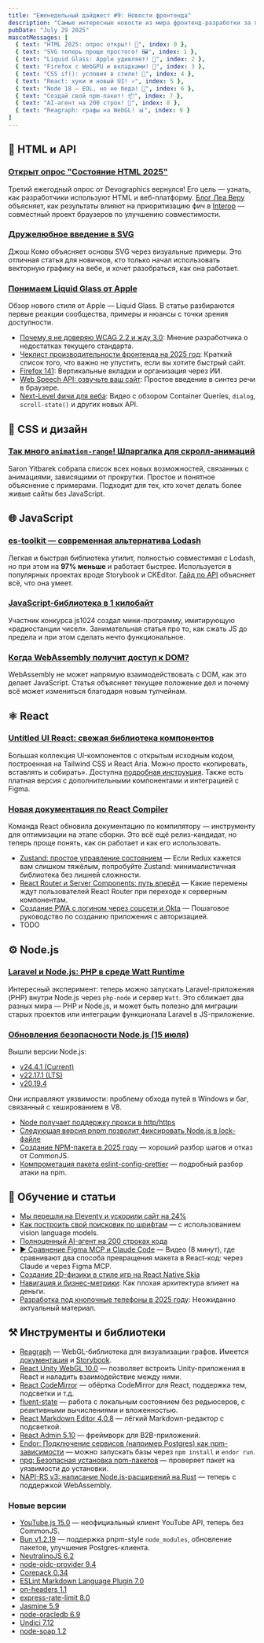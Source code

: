 ```yaml
---
title: "Еженедельный дайджест #9: Новости фронтенда"
description: "Самые интересные новости из мира фронтенд-разработки за последнюю неделю"
pubDate: "July 29 2025"
mascotMessages: [
  { text: "HTML 2025: опрос открыт! 📝", index: 0 },
  { text: "SVG теперь проще простого! 🖼️", index: 1 },
  { text: "Liquid Glass: Apple удивляет! 🍏", index: 2 },
  { text: "Firefox с WebGPU и вкладками! 🦊", index: 3 },
  { text: "CSS if(): условия в стиле! 🧩", index: 4 },
  { text: "React: хуки и новый UI! ⚛️", index: 5 },
  { text: "Node 18 — EOL, но не беда! 🐧", index: 6 },
  { text: "Создай свой npm-пакет! 📦", index: 7 },
  { text: "AI-агент на 200 строк! 🤖", index: 8 },
  { text: "Reagraph: графы на WebGL! 📊", index: 9 }
]
---
```



## 🧪 HTML и API
### [Открыт опрос "Состояние HTML 2025"](https://survey.devographics.com/en-US/survey/state-of-html/2025?utm_source=frontend&utm_medium=digest&utm_campaign=shabalin_online)
Третий ежегодный опрос от Devographics вернулся! Его цель — узнать, как разработчики используют HTML и веб-платформу. [Блог Леа Веру](https://lea.verou.me/blog/2025/state-of-html/?utm_source=frontend&utm_medium=digest&utm_campaign=shabalin_online) объясняет, как результаты влияют на приоритизацию фич в [Interop](https://wpt.fyi/results/?utm_source=frontend&utm_medium=digest&utm_campaign=shabalin_online) — совместный проект браузеров по улучшению совместимости.

### [Дружелюбное введение в SVG](https://www.joshwcomeau.com/svg/friendly-introduction-to-svg/?utm_source=frontend&utm_medium=digest&utm_campaign=shabalin_online)
Джош Комо объясняет основы SVG через визуальные примеры. Это отличная статья для новичков, кто только начал использовать векторную графику на вебе, и хочет разобраться, как она работает.

### [Понимаем Liquid Glass от Apple](https://css-tricks.com/getting-clarity-on-apples-liquid-glass/?utm_source=frontend&utm_medium=digest&utm_campaign=shabalin_online)
Обзор нового стиля от Apple — Liquid Glass. В статье разбираются первые реакции сообщества, примеры и нюансы с точки зрения доступности.

- [Почему я не доверяю WCAG 2.2 и жду 3.0](https://blog.logrocket.com/ux-design/wcag-3-vs-2-ux/?utm_source=frontend&utm_medium=digest&utm_campaign=shabalin_online): Мнение разработчика о недостатках текущего стандарта.
- [Чеклист производительности фронтенда на 2025 год](https://crystallize.com/blog/frontend-performance-checklist?utm_source=frontend&utm_medium=digest&utm_campaign=shabalin_online): Краткий список того, что важно не упустить, если вы хотите быстрый сайт.
- [Firefox 141](https://www.firefox.com/en-US/firefox/141.0/releasenotes/?utm_source=frontend&utm_medium=digest&utm_campaign=shabalin_online): Вертикальные вкладки и организация через ИИ.
- [Web Speech API: озвучьте ваш сайт](https://magill.dev/post/make-your-website-talk-with-the-javascript-web-speech-api?utm_source=frontend&utm_medium=digest&utm_campaign=shabalin_online): Простое введение в синтез речи в браузере.
- [Next-Level фичи для веба](https://www.youtube.com/watch?v=KGWU7DK9Paw&utm_source=frontend&utm_medium=digest&utm_campaign=shabalin_online): Видео с обзором Container Queries, `dialog`, `scroll-state()` и других новых API.

## 🎨 CSS и дизайн
### [Так много `animation-range`! Шпаргалка для скролл-анимаций](https://webkit.org/blog/17184/so-many-ranges-so-little-time-a-cheatsheet-of-animation-ranges-for-your-next-scroll-driven-animation/?utm_source=frontend&utm_medium=digest&utm_campaign=shabalin_online)
Saron Yitbarek собрала список всех новых возможностей, связанных с анимациями, зависящими от прокрутки. Простое и понятное объяснение с примерами. Подходит для тех, кто хочет делать более живые сайты без JavaScript.

<TelegramCTA/>

## 🌐 JavaScript
### [es-toolkit — современная альтернатива Lodash](https://es-toolkit.dev/?utm_source=frontend&utm_medium=digest&utm_campaign=shabalin_online)
Легкая и быстрая библиотека утилит, полностью совместимая с Lodash, но при этом на **97% меньше** и работает быстрее. Используется в популярных проектах вроде Storybook и CKEditor. [Гайд по API](https://es-toolkit.dev/reference/array/at.html?utm_source=frontend&utm_medium=digest&utm_campaign=shabalin_online) объясняет всё, что она умеет.

### [JavaScript-библиотека в 1 килобайт](https://shkspr.mobi/blog/2025/07/1kb-js-numbers-station/?utm_source=frontend&utm_medium=digest&utm_campaign=shabalin_online)
Участник конкурса js1024 создал мини-программу, имитирующую «радиостанции чисел». Занимательная статья про то, как сжать JS до предела и при этом сделать нечто функциональное.

### [Когда WebAssembly получит доступ к DOM?](https://queue.acm.org/detail.cfm?id=3746174&utm_source=frontend&utm_medium=digest&utm_campaign=shabalin_online)
WebAssembly не может напрямую взаимодействовать с DOM, как это делает JavaScript. Статья объясняет текущее положение дел и почему всё может измениться благодаря новым тулчейнам.

## ⚛️ React
### [Untitled UI React: свежая библиотека компонентов](https://www.untitledui.com/react?utm_source=frontend&utm_medium=digest&utm_campaign=shabalin_online)
Большая коллекция UI-компонентов с открытым исходным кодом, построенная на Tailwind CSS и React Aria. Можно просто «копировать, вставлять и собирать». Доступна [подробная инструкция](https://untitledui.com/react/docs/introduction?utm_source=frontend&utm_medium=digest&utm_campaign=shabalin_online). Также есть платная версия с дополнительными компонентами и интеграцией с Figma.

### [Новая документация по React Compiler](https://react.dev/learn/react-compiler?utm_source=frontend&utm_medium=digest&utm_campaign=shabalin_online)
Команда React обновила документацию по компилятору — инструменту для оптимизации на этапе сборки. Это всё ещё релиз-кандидат, но теперь проще понять, как он работает и как его использовать.

- [Zustand: простое управление состоянием](https://frontendmasters.com/blog/introducing-zustand/?utm_source=frontend&utm_medium=digest&utm_campaign=shabalin_online) — Если Redux кажется вам слишком тяжёлым, попробуйте Zustand: минималистичная библиотека без лишней сложности.
- [React Router и Server Components: путь вперёд](https://remix.run/blog/react-router-and-react-server-components?utm_source=frontend&utm_medium=digest&utm_campaign=shabalin_online) — Какие перемены ждут пользователей React Router при переходе к серверным компонентам.
- [Создание PWA с логином через соцсети и Okta](https://developer.okta.com/blog/2025/07/22/react-pwa?utm_source=frontend&utm_medium=digest&utm_campaign=shabalin_online) — Пошаговое руководство по созданию приложения с авторизацией.
- TODO

## ⚙️ Node.js
### [Laravel и Node.js: PHP в среде Watt Runtime](https://blog.platformatic.dev/laravel-nodejs-php-in-watt-runtime?utm_source=frontend&utm_medium=digest&utm_campaign=shabalin_online)
Интересный эксперимент: теперь можно запускать Laravel-приложения (PHP) внутри Node.js через `php-node` и сервер `Watt`. Это сближает два разных мира — PHP и Node.js, и может быть полезно для миграции старых проектов или интеграции функционала Laravel в JS-приложение.

### [Обновления безопасности Node.js (15 июля)](https://nodejs.org/en/blog/vulnerability/july-2025-security-releases?utm_source=frontend&utm_medium=digest&utm_campaign=shabalin_online)
Вышли версии Node.js:
- [v24.4.1 (Current)](https://nodejs.org/en/blog/release/v24.4.1/?utm_source=frontend&utm_medium=digest&utm_campaign=shabalin_online)
- [v22.17.1 (LTS)](https://nodejs.org/en/blog/release/v22.17.1/?utm_source=frontend&utm_medium=digest&utm_campaign=shabalin_online)
- [v20.19.4](https://nodejs.org/en/blog/release/v20.19.4/?utm_source=frontend&utm_medium=digest&utm_campaign=shabalin_online)

Они исправляют уязвимости: проблему обхода путей в Windows и баг, связанный с хешированием в V8.

- [Node получает поддержку прокси в http/https](https://github.com/nodejs/node/pull/58980?utm_source=frontend&utm_medium=digest&utm_campaign=shabalin_online)
- [Следующая версия pnpm позволит фиксировать Node.js в lock-файле](https://bsky.app/profile/pnpm.io/post/3lud4fkjfes2j?utm_source=frontend&utm_medium=digest&utm_campaign=shabalin_online)
- [Создание NPM-пакета в 2025 году](https://www.totaltypescript.com/how-to-create-an-npm-package?utm_source=frontend&utm_medium=digest&utm_campaign=shabalin_online) — хороший разбор шагов и отказ от CommonJS.
- [Компрометация пакета eslint-config-prettier](https://safedep.io/eslint-config-prettier-major-npm-supply-chain-hack/?utm_source=frontend&utm_medium=digest&utm_campaign=shabalin_online) — подробный разбор атаки на npm.

## 🧠 Обучение и статьи
- [Мы перешли на Eleventy и ускорили сайт на 24%](https://etch.co/blog/we-migrated-our-site-to-eleventy-and-increased-performance-by-24-percent?utm_source=frontend&utm_medium=digest&utm_campaign=shabalin_online)
- [Как построить свой поисковик по шрифтам](https://lui.ie/guides/semantic-search-fonts?utm_source=frontend&utm_medium=digest&utm_campaign=shabalin_online) — с использованием vision language models.
- [Полноценный AI-агент на 200 строках кода](https://cthiriet.com/blog/nano-claude-code?utm_source=frontend&utm_medium=digest&utm_campaign=shabalin_online)
- [▶️ Сравнение Figma MCP и Claude Code](https://www.youtube.com/watch?v=uGp5kTPWaqY&utm_source=frontend&utm_medium=digest&utm_campaign=shabalin_online) — Видео (8 минут), где сравнивают два способа превращения макета в React-код: через Claude и через Figma MCP.
- [Создание 2D-физики в стиле игр на React Native Skia](https://expo.dev/blog/build-2d-game-style-physics-with-matter-js-and-react-native-skia?utm_source=frontend&utm_medium=digest&utm_campaign=shabalin_online)
- [Навигация и бизнес-метрики](https://www.uxmatters.com/mt/archives/2025/07/the-hidden-cost-of-poor-navigation-how-information-architecture-directly-impacts-business-metrics.php?utm_source=frontend&utm_medium=digest&utm_campaign=shabalin_online): Как плохая архитектура влияет на деньги.
- [Разработка под кнопочные телефоны в 2025 году](https://www.smashingmagazine.com/2025/07/tiny-screens-big-impact-developing-web-apps-feature-phones/?utm_source=frontend&utm_medium=digest&utm_campaign=shabalin_online): Неожиданно актуальный материал.

## ⚒️ Инструменты и библиотеки
- [Reagraph](https://reagraph.dev/?utm_source=frontend&utm_medium=digest&utm_campaign=shabalin_online) — WebGL-библиотека для визуализации графов. Имеется [документация](https://reagraph.dev/docs?utm_source=frontend&utm_medium=digest&utm_campaign=shabalin_online) и [Storybook](https://storybook.reagraph.dev/?utm_source=frontend&utm_medium=digest&utm_campaign=shabalin_online).
- [React Unity WebGL 10.0](https://react-unity-webgl.dev/?utm_source=frontend&utm_medium=digest&utm_campaign=shabalin_online) — позволяет встроить Unity-приложения в React и наладить взаимодействие между ними.
- [React CodeMirror](https://uiwjs.github.io/react-codemirror/?utm_source=frontend&utm_medium=digest&utm_campaign=shabalin_online) — обёртка CodeMirror для React, поддержка тем, подсветки и т.д.
- [fluent-state](https://github.com/marsbos/fluent-state?utm_source=frontend&utm_medium=digest&utm_campaign=shabalin_online) — работа с локальным состоянием без редьюсеров, с реактивными вычислениями и вложенностью.
- [React Markdown Editor 4.0.8](https://github.com/uiwjs/react-md-editor?utm_source=frontend&utm_medium=digest&utm_campaign=shabalin_online) — лёгкий Markdown-редактор с подсветкой.
- [React Admin 5.10](https://github.com/marmelab/react-admin/releases/tag/v5.10.0?utm_source=frontend&utm_medium=digest&utm_campaign=shabalin_online) — фреймворк для B2B-приложений.
- [Endor: Подключение сервисов (например Postgres) как npm-зависимости](https://endor.dev/blog/node-postgres?utm_source=frontend&utm_medium=digest&utm_campaign=shabalin_online) — можно запускать базы через `npm install` и `endor run`.
- [npq: Безопасная установка npm-пакетов](https://github.com/lirantal/npq?utm_source=frontend&utm_medium=digest&utm_campaign=shabalin_online) — проверяет пакет на уязвимости до установки.
- [NAPI-RS v3: написание Node.js-расширений на Rust](https://napi.rs/blog/announce-v3?utm_source=frontend&utm_medium=digest&utm_campaign=shabalin_online) — теперь с поддержкой WebAssembly.
### Новые версии
- [YouTube.js 15.0](https://github.com/LuanRT/YouTube.js?utm_source=frontend&utm_medium=digest&utm_campaign=shabalin_online) — неофициальный клиент YouTube API, теперь без CommonJS.
- [Bun v1.2.19](https://bun.sh/blog/bun-v1.2.19?utm_source=frontend&utm_medium=digest&utm_campaign=shabalin_online) — поддержка pnpm-style `node_modules`, обновление пакетов, улучшения Postgres-клиента.
- [NeutralinoJS 6.2](https://github.com/neutralinojs/neutralinojs/releases/tag/v6.2.0?utm_source=frontend&utm_medium=digest&utm_campaign=shabalin_online)
- [node-oidc-provider 9.4](https://github.com/panva/node-oidc-provider/releases/tag/v9.4.0?utm_source=frontend&utm_medium=digest&utm_campaign=shabalin_online)
- [Corepack 0.34](https://github.com/nodejs/corepack?utm_source=frontend&utm_medium=digest&utm_campaign=shabalin_online)
- [ESLint Markdown Language Plugin 7.0](https://github.com/eslint/markdown?utm_source=frontend&utm_medium=digest&utm_campaign=shabalin_online)
- [on-headers 1.1](https://github.com/jshttp/on-headers?utm_source=frontend&utm_medium=digest&utm_campaign=shabalin_online)
- [express-rate-limit 8.0](https://github.com/express-rate-limit/express-rate-limit?utm_source=frontend&utm_medium=digest&utm_campaign=shabalin_online)
- [Jasmine 5.9](https://github.com/jasmine/jasmine/blob/main/release_notes/5.9.0.md?utm_source=frontend&utm_medium=digest&utm_campaign=shabalin_online)
- [node-oracledb 6.9](https://medium.com/oracledevs/node-oracledb-6-9-66cd38deadff?utm_source=frontend&utm_medium=digest&utm_campaign=shabalin_online)
- [Undici 7.12](https://github.com/nodejs/undici/releases/tag/v7.12.0?utm_source=frontend&utm_medium=digest&utm_campaign=shabalin_online)
- [node-soap 1.2](https://github.com/vpulim/node-soap?utm_source=frontend&utm_medium=digest&utm_campaign=shabalin_online)
